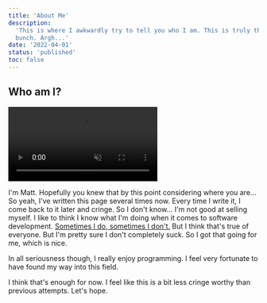 ```yaml
---
title: 'About Me'
description:
  'This is where I awkwardly try to tell you who I am. This is truly the most difficult post of the
  bunch. Argh...'
date: '2022-04-01'
status: 'published'
toc: false
---
```


## Who am I?

<video autoPlay loop muted playsInline>
  <source src="/videos/demos/mitm.mp4" type="video/mp4" />
</video>

I'm Matt. Hopefully you knew that by this point considering where you are… So yeah, I've written
this page several times now. Every time I write it, I come back to it later and cringe. So I don't
know… I'm not good at selling myself. I like to think I know what I'm doing when it comes to
software development.
[Sometimes I do, sometimes I don't.](https://www.youtube.com/watch?v=kq6inpgBChM) But I think that's
true of everyone. But I'm pretty sure I don't completely suck. So I got that going for me, which is
nice.

In all seriousness though, I really enjoy programming. I feel very fortunate to have found my way
into this field.

I think that's enough for now. I feel like this is a bit less cringe worthy than previous attempts.
Let's hope.
